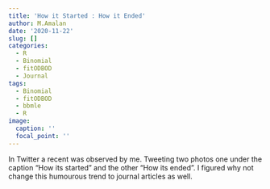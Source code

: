 ```yaml
---
title: 'How it Started : How it Ended'
author: M.Amalan
date: '2020-11-22'
slug: []
categories:
  - R
  - Binomial
  - fitODBOD
  - Journal
tags:
  - Binomial
  - fitODBOD
  - bbmle
  - R
image:
  caption: ''
  focal_point: ''
---
```


In Twitter a recent was observed by me. Tweeting two photos one under the caption "How its started" and the other "How its ended". I figured why not change this humourous trend to journal articles as well.